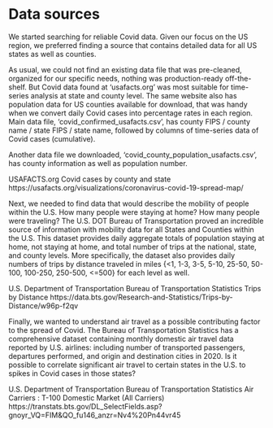 # Data sources

We started searching for reliable Covid data. Given our focus on the US region, we preferred finding a source that contains detailed data for all US states as well as counties. 

As usual, we could not find an existing data file that was pre-cleaned, organized for our specific needs, nothing was production-ready off-the-shelf. But Covid data found at ‘usafacts.org’ was most suitable for time-series analysis at state and county level. The same website also has population data for US counties available for download, that was handy when we convert daily Covid cases into percentage rates in each region.
Main data file, ‘covid_confirmed_usafacts.csv’, has county FIPS / county name / state FIPS / state name, followed by columns of time-series data of Covid cases (cumulative).

Another data file we downloaded, ‘covid_county_population_usafacts.csv’, has county information as well as population number.

USAFACTS.org 
Covid cases by county and state 
https://usafacts.org/visualizations/coronavirus-covid-19-spread-map/

Next, we needed to find data that would describe the mobility of people within the U.S. How many people were staying at home? How many people were traveling? The U.S. DOT Bureau of Transportation proved an incredible source of information with mobility data for all States and Counties within the U.S. This dataset provides daily aggregate totals of population staying at home, not staying at home, and total number of trips at the national, state, and county levels. More specifically, the dataset also provides daily numbers of trips by distance traveled in miles {<1, 1-3, 3-5, 5-10, 25-50, 50-100, 100-250, 250-500, <=500} for each level as well. 

U.S. Department of Transportation 
Bureau of Transportation Statistics
Trips by Distance
https://data.bts.gov/Research-and-Statistics/Trips-by-Distance/w96p-f2qv

Finally, we wanted to understand air travel as a possible contributing factor to the spread of Covid. The Bureau of Transportation Statistics has a comprehensive dataset containing monthly domestic air travel data reported by U.S. airlines: including number of transported passengers, departures performed, and origin and destination cities in 2020. Is it possible to correlate significant air travel to certain states in the U.S. to spikes in Covid cases in those states?

U.S. Department of Transportation 
Bureau of Transportation Statistics
Air Carriers : T-100 Domestic Market (All Carriers)
https://transtats.bts.gov/DL_SelectFields.asp?gnoyr_VQ=FIM&QO_fu146_anzr=Nv4%20Pn44vr45


